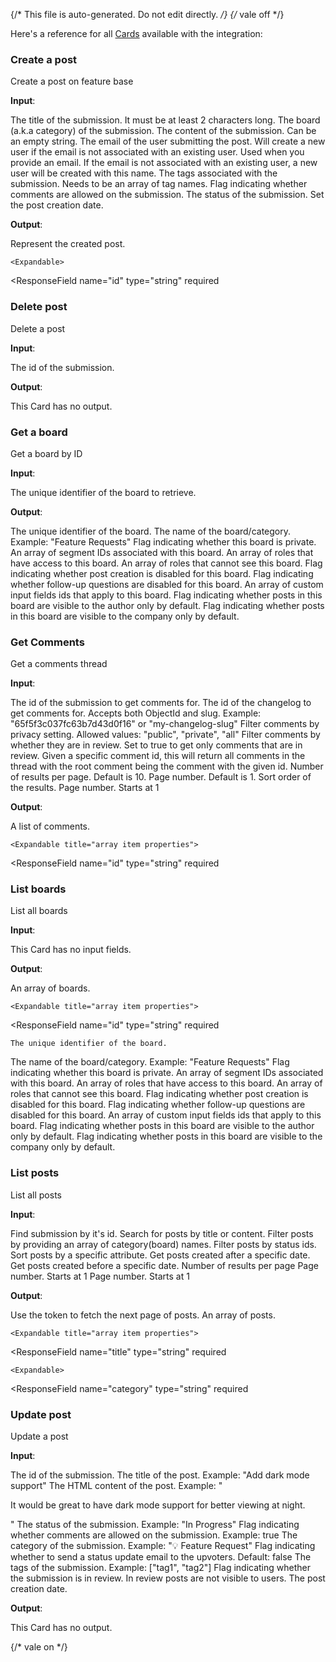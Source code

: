 {/* This file is auto-generated. Do not edit directly. */}
{/* vale off */}

Here's a reference for all [Cards](/learn/reference/cards/) available with the integration:

### Create a post

Create a post on feature base

**Input**:

<Expandable title="input fields">
  <ResponseField
    name="title"
    type="string"
    required
  >
    The title of the submission. It must be at least 2 characters long.
  </ResponseField>
  <ResponseField
    name="category"
    type="string"
    required
  >
    The board (a.k.a category) of the submission.
  </ResponseField>
  <ResponseField
    name="content"
    type="string"
  >
    The content of the submission. Can be an empty string.
  </ResponseField>
  <ResponseField
    name="email"
    type="string"
  >
    The email of the user submitting the post. Will create a new user if the email is not associated with an existing user.
  </ResponseField>
  <ResponseField
    name="authorName"
    type="string"
  >
    Used when you provide an email. If the email is not associated with an existing user, a new user will be created with this name.
  </ResponseField>
  <ResponseField
    name="tags"
    type="array"
  >
    The tags associated with the submission. Needs to be an array of tag names.
  </ResponseField>
  <ResponseField
    name="commentsAllowed"
    type="boolean"
  >
    Flag indicating whether comments are allowed on the submission.
  </ResponseField>
  <ResponseField
    name="status"
    type="string"
  >
    The status of the submission.
  </ResponseField>
  <ResponseField
    name="date"
    type="string (date-time)"
  >
    Set the post creation date.
  </ResponseField>
</Expandable>

**Output**:

<Expandable title="output">
  <ResponseField
    name="submission"
    type="object"
    required
  >
    Represent the created post.

    <Expandable>
  <ResponseField
    name="id"
    type="string"
    required
  >
    
  </ResponseField>
    </Expandable>
  </ResponseField>
</Expandable>

### Delete post

Delete a post

**Input**:

<Expandable title="input fields">
  <ResponseField
    name="id"
    type="string"
    required
  >
    The id of the submission.
  </ResponseField>
</Expandable>

**Output**:

This Card has no output.

### Get a board

Get a board by ID

**Input**:

<Expandable title="input fields">
  <ResponseField
    name="id"
    type="string"
  >
    The unique identifier of the board to retrieve.
  </ResponseField>
</Expandable>

**Output**:

<Expandable title="output">
  <ResponseField
    name="id"
    type="string"
    required
  >
    The unique identifier of the board.
  </ResponseField>
  <ResponseField
    name="category"
    type="string"
    required
  >
    The name of the board/category. Example: "Feature Requests"
  </ResponseField>
  <ResponseField
    name="private"
    type="boolean"
  >
    Flag indicating whether this board is private.
  </ResponseField>
  <ResponseField
    name="segmentIds"
    type="array"
    required
  >
    An array of segment IDs associated with this board.
  </ResponseField>
  <ResponseField
    name="roles"
    type="array"
    required
  >
    An array of roles that have access to this board.
  </ResponseField>
  <ResponseField
    name="hiddenFromRoles"
    type="array"
    required
  >
    An array of roles that cannot see this board.
  </ResponseField>
  <ResponseField
    name="disablePostCreation"
    type="boolean"
  >
    Flag indicating whether post creation is disabled for this board.
  </ResponseField>
  <ResponseField
    name="disableFollowUpQuestions"
    type="boolean"
  >
    Flag indicating whether follow-up questions are disabled for this board.
  </ResponseField>
  <ResponseField
    name="customInputFields"
    type="array"
    required
  >
    An array of custom input fields ids that apply to this board.
  </ResponseField>
  <ResponseField
    name="defaultAuthorOnly"
    type="boolean"
  >
    Flag indicating whether posts in this board are visible to the author only by default.
  </ResponseField>
  <ResponseField
    name="defaultCompanyOnly"
    type="boolean"
  >
    Flag indicating whether posts in this board are visible to the company only by default.
  </ResponseField>
</Expandable>

### Get Comments

Get a comments thread

**Input**:

<Expandable title="input fields">
  <ResponseField
    name="submissionId"
    type="string"
  >
    The id of the submission to get comments for.
  </ResponseField>
  <ResponseField
    name="changelogId"
    type="string"
  >
    The id of the changelog to get comments for. Accepts both ObjectId and slug. Example: "65f5f3c037fc63b7d43d0f16" or "my-changelog-slug"
  </ResponseField>
  <ResponseField
    name="privacy"
    type="enum: public, private, all"
  >
    Filter comments by privacy setting. Allowed values: "public", "private", "all"
  </ResponseField>
  <ResponseField
    name="inReview"
    type="boolean"
  >
    Filter comments by whether they are in review. Set to true to get only comments that are in review.
  </ResponseField>
  <ResponseField
    name="commentThreadId"
    type="string"
  >
    Given a specific comment id, this will return all comments in the thread with the root comment being the comment with the given id.
  </ResponseField>
  <ResponseField
    name="limit"
    type="number"
  >
    Number of results per page. Default is 10.
  </ResponseField>
  <ResponseField
    name="page"
    type="number"
  >
    Page number. Default is 1.
  </ResponseField>
  <ResponseField
    name="sortBy"
    type="enum: best, top, new, old"
  >
    Sort order of the results.
  </ResponseField>
  <ResponseField
    name="nextToken"
    type="string"
  >
    Page number. Starts at 1
  </ResponseField>
</Expandable>

**Output**:

<Expandable title="output">
  <ResponseField
    name="results"
    type="array"
    required
  >
    A list of comments.

    <Expandable title="array item properties">
  <ResponseField
    name="id"
    type="string"
    required
  >
    
  </ResponseField>
  <ResponseField
    name="upvoted"
    type="boolean"
  >
    
  </ResponseField>
  <ResponseField
    name="downvoted"
    type="boolean"
  >
    
  </ResponseField>
  <ResponseField
    name="inReview"
    type="boolean"
  >
    
  </ResponseField>
  <ResponseField
    name="isSpam"
    type="boolean"
  >
    
  </ResponseField>
  <ResponseField
    name="pinned"
    type="boolean"
  >
    
  </ResponseField>
  <ResponseField
    name="emailSent"
    type="boolean"
  >
    
  </ResponseField>
  <ResponseField
    name="sendNotification"
    type="boolean"
  >
    
  </ResponseField>
  <ResponseField
    name="organization"
    type="string"
  >
    
  </ResponseField>
  <ResponseField
    name="submission"
    type="string"
  >
    
  </ResponseField>
  <ResponseField
    name="author"
    type="string"
  >
    
  </ResponseField>
  <ResponseField
    name="authorId"
    type="string"
  >
    
  </ResponseField>
  <ResponseField
    name="authorPicture"
    type="string"
  >
    
  </ResponseField>
  <ResponseField
    name="isPrivate"
    type="boolean"
  >
    
  </ResponseField>
  <ResponseField
    name="isDeleted"
    type="boolean"
  >
    
  </ResponseField>
  <ResponseField
    name="content"
    type="string"
  >
    
  </ResponseField>
  <ResponseField
    name="upvotes"
    type="number"
  >
    
  </ResponseField>
  <ResponseField
    name="downvotes"
    type="number"
  >
    
  </ResponseField>
  <ResponseField
    name="parentComment"
    type="string,null"
  >
    
  </ResponseField>
  <ResponseField
    name="path"
    type="string"
  >
    
  </ResponseField>
    </Expandable>
  </ResponseField>
</Expandable>

### List boards

List all boards

**Input**:

This Card has no input fields.

**Output**:

<Expandable title="output">
  <ResponseField
    name="results"
    type="array"
    required
  >
    An array of boards.

    <Expandable title="array item properties">
  <ResponseField
    name="id"
    type="string"
    required
  >
    The unique identifier of the board.
  </ResponseField>
  <ResponseField
    name="category"
    type="string"
    required
  >
    The name of the board/category. Example: "Feature Requests"
  </ResponseField>
  <ResponseField
    name="private"
    type="boolean"
  >
    Flag indicating whether this board is private.
  </ResponseField>
  <ResponseField
    name="segmentIds"
    type="array"
    required
  >
    An array of segment IDs associated with this board.
  </ResponseField>
  <ResponseField
    name="roles"
    type="array"
    required
  >
    An array of roles that have access to this board.
  </ResponseField>
  <ResponseField
    name="hiddenFromRoles"
    type="array"
    required
  >
    An array of roles that cannot see this board.
  </ResponseField>
  <ResponseField
    name="disablePostCreation"
    type="boolean"
  >
    Flag indicating whether post creation is disabled for this board.
  </ResponseField>
  <ResponseField
    name="disableFollowUpQuestions"
    type="boolean"
  >
    Flag indicating whether follow-up questions are disabled for this board.
  </ResponseField>
  <ResponseField
    name="customInputFields"
    type="array"
    required
  >
    An array of custom input fields ids that apply to this board.
  </ResponseField>
  <ResponseField
    name="defaultAuthorOnly"
    type="boolean"
  >
    Flag indicating whether posts in this board are visible to the author only by default.
  </ResponseField>
  <ResponseField
    name="defaultCompanyOnly"
    type="boolean"
  >
    Flag indicating whether posts in this board are visible to the company only by default.
  </ResponseField>
    </Expandable>
  </ResponseField>
</Expandable>

### List posts

List all posts

**Input**:

<Expandable title="input fields">
  <ResponseField
    name="id"
    type="string"
  >
    Find submission by it's id.
  </ResponseField>
  <ResponseField
    name="q"
    type="string"
  >
    Search for posts by title or content.
  </ResponseField>
  <ResponseField
    name="category"
    type="array"
  >
    Filter posts by providing an array of category(board) names.
  </ResponseField>
  <ResponseField
    name="status"
    type="array"
  >
    Filter posts by status ids.
  </ResponseField>
  <ResponseField
    name="sortBy"
    type="string"
  >
    Sort posts by a specific attribute.
  </ResponseField>
  <ResponseField
    name="startDate"
    type="string (date-time)"
  >
    Get posts created after a specific date.
  </ResponseField>
  <ResponseField
    name="endDate"
    type="string (date-time)"
  >
    Get posts created before a specific date.
  </ResponseField>
  <ResponseField
    name="limit"
    type="number"
  >
    Number of results per page
  </ResponseField>
  <ResponseField
    name="page"
    type="number"
  >
    Page number. Starts at 1
  </ResponseField>
  <ResponseField
    name="nextToken"
    type="string"
  >
    Page number. Starts at 1
  </ResponseField>
</Expandable>

**Output**:

<Expandable title="output">
  <ResponseField
    name="nextToken"
    type="string"
  >
    Use the token to fetch the next page of posts.
  </ResponseField>
  <ResponseField
    name="results"
    type="array"
    required
  >
    An array of posts.

    <Expandable title="array item properties">
  <ResponseField
    name="title"
    type="string"
    required
  >
    
  </ResponseField>
  <ResponseField
    name="content"
    type="string"
    required
  >
    
  </ResponseField>
  <ResponseField
    name="author"
    type="string"
    required
  >
    
  </ResponseField>
  <ResponseField
    name="authorId"
    type="string"
    required
  >
    
  </ResponseField>
  <ResponseField
    name="organization"
    type="string"
    required
  >
    
  </ResponseField>
  <ResponseField
    name="postCategory"
    type="object"
    required
  >
    

    <Expandable>
  <ResponseField
    name="category"
    type="string"
    required
  >
    
  </ResponseField>
    </Expandable>
  </ResponseField>
  <ResponseField
    name="id"
    type="string"
    required
  >
    
  </ResponseField>
    </Expandable>
  </ResponseField>
</Expandable>

### Update post

Update a post

**Input**:

<Expandable title="input fields">
  <ResponseField
    name="id"
    type="string"
    required
  >
    The id of the submission.
  </ResponseField>
  <ResponseField
    name="title"
    type="string"
  >
    The title of the post. Example: "Add dark mode support"
  </ResponseField>
  <ResponseField
    name="content"
    type="string"
  >
    The HTML content of the post. Example: "<p>It would be great to have dark mode support for better viewing at night.</p>"
  </ResponseField>
  <ResponseField
    name="status"
    type="string"
  >
    The status of the submission. Example: "In Progress"
  </ResponseField>
  <ResponseField
    name="commentsAllowed"
    type="boolean"
  >
    Flag indicating whether comments are allowed on the submission. Example: true
  </ResponseField>
  <ResponseField
    name="category"
    type="string"
  >
    The category of the submission. Example: "💡 Feature Request"
  </ResponseField>
  <ResponseField
    name="sendStatusUpdateEmail"
    type="boolean"
  >
    Flag indicating whether to send a status update email to the upvoters. Default: false
  </ResponseField>
  <ResponseField
    name="tags"
    type="array"
  >
    The tags of the submission. Example: ["tag1", "tag2"]
  </ResponseField>
  <ResponseField
    name="inReview"
    type="boolean"
  >
    Flag indicating whether the submission is in review. In review posts are not visible to users.
  </ResponseField>
  <ResponseField
    name="date"
    type="string (date-time)"
  >
    The post creation date.
  </ResponseField>
</Expandable>

**Output**:

This Card has no output.


{/* vale on */}